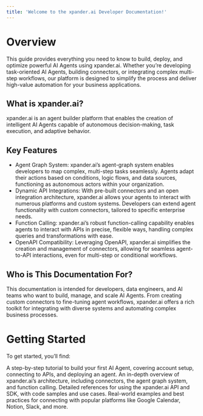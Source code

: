 ```yaml
---
title: 'Welcome to the xpander.ai Developer Documentation!'
---
```


# Overview

 This guide provides everything you need to know to build, deploy, and optimize powerful AI Agents using xpander.ai. Whether you’re developing task-oriented AI Agents, building connectors, or integrating complex multi-step workflows, our platform is designed to simplify the process and deliver high-value automation for your business applications.

## What is xpander.ai?

xpander.ai is an agent builder platform that enables the creation of intelligent AI Agents capable of autonomous decision-making, task execution, and adaptive behavior.

## Key Features

- Agent Graph System: xpander.ai’s agent-graph system enables developers to map complex, multi-step tasks seamlessly. Agents adapt their actions based on conditions, logic flows, and data sources, functioning as autonomous actors within your organization.
- Dynamic API Integrations: With pre-built connectors and an open integration architecture, xpander.ai allows your agents to interact with numerous platforms and custom systems. Developers can extend agent functionality with custom connectors, tailored to specific enterprise needs.
- Function Calling: xpander.ai’s robust function-calling capability enables agents to interact with APIs in precise, flexible ways, handling complex queries and transformations with ease.
- OpenAPI Compatibility: Leveraging OpenAPI, xpander.ai simplifies the creation and management of connectors, allowing for seamless agent-to-API interactions, even for multi-step or conditional workflows.

## Who is This Documentation For?

This documentation is intended for developers, data engineers, and AI teams who want to build, manage, and scale AI Agents. From creating custom connectors to fine-tuning agent workflows, xpander.ai offers a rich toolkit for integrating with diverse systems and automating complex business processes.

# Getting Started

To get started, you’ll find:

<CardGroup cols={2}>
  <Card title="Quick Start" icon="rocket" href="/userguides/get-started/use-ai-apps-to-build-custom-ai-agents">
    A step-by-step tutorial to build your first AI Agent, covering account setup, connecting to APIs, and deploying an agent.
  </Card>

  <Card title="Core Concepts" icon="lightbulb" href="/userguides/core-concepts/concepts">
    An in-depth overview of xpander.ai’s architecture, including connectors, the agent graph system, and function calling.
  </Card>

  <Card title="API and SDK Reference" icon="book" href="/api-reference/SDK/getting-started">
    Detailed references for using the xpander.ai API and SDK, with code samples and use cases.
  </Card>

  <Card title="Tutorials" icon="graduation-cap" href="/tutorials/build-no-code-custom-gpt-agent">
    Real-world examples and best practices for connecting with popular platforms like Google Calendar, Notion, Slack, and more.
  </Card>
</CardGroup>